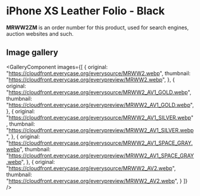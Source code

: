 
# iPhone XS Leather Folio - Black

<Callout type='info' emoji='👉🏻'>**MRWW2ZM** is an order number for this product, used for search engines, auction websites and such.</Callout>

## Image gallery

<GalleryComponent
    images={[
      {
        original: "https://cloudfront.everycase.org/everysource/MRWW2.webp",
        thumbnail: "https://cloudfront.everycase.org/everypreview/MRWW2.webp",
      },
      {
        original: "https://cloudfront.everycase.org/everysource/MRWW2_AV1_GOLD.webp",
        thumbnail: "https://cloudfront.everycase.org/everypreview/MRWW2_AV1_GOLD.webp",
      },
      {
        original: "https://cloudfront.everycase.org/everysource/MRWW2_AV1_SILVER.webp",
        thumbnail: "https://cloudfront.everycase.org/everypreview/MRWW2_AV1_SILVER.webp",
      },
      {
        original: "https://cloudfront.everycase.org/everysource/MRWW2_AV1_SPACE_GRAY.webp",
        thumbnail: "https://cloudfront.everycase.org/everypreview/MRWW2_AV1_SPACE_GRAY.webp",
      },
      {
        original: "https://cloudfront.everycase.org/everysource/MRWW2_AV2.webp",
        thumbnail: "https://cloudfront.everycase.org/everypreview/MRWW2_AV2.webp",
      }
    ]}
  />
